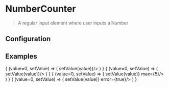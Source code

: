 
# NumberCounter

> A regular input element where user inputs a Number

<CodeBlock>
  <NumberCounter label="Demo Label" value={0}/>
</CodeBlock>

## Configuration

<ConfigBlock of={NumberCounter} />

## Examples

<CodeBlock title='Type : Default'>
{
    (value=0, setValue) => (
        <NumberCounter value={value} onChange={value => setValue(value)}/>
    )
}
</CodeBlock>

<CodeBlock title='Type : With Label'>
{
    (value=0, setValue) => (
        <NumberCounter label="Demo Label" value={value} onChange={value => setValue(value)}/>
    )
}
</CodeBlock>


<CodeBlock title='Type : With Custom Max Value (5)'>
{
    (value=0, setValue) => (
        <NumberCounter prefixClassName="test" label="Demo Label" value={value} onChange={value => setValue(value)} max={5}/>
    )
}
</CodeBlock>

<CodeBlock title='Type : With Error'>
{
    (value=0, setValue) => (
        <NumberCounter label="Error Label" value={value} onChange={value => setValue(value)} error={true}/>
    )
}
</CodeBlock>
